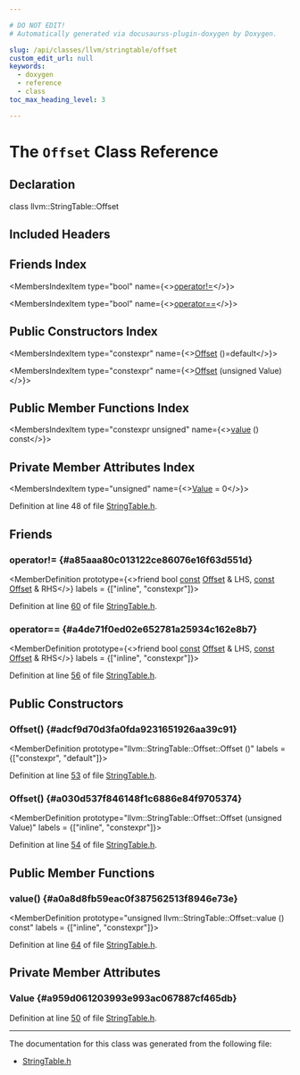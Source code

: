 ```yaml
---

# DO NOT EDIT!
# Automatically generated via docusaurus-plugin-doxygen by Doxygen.

slug: /api/classes/llvm/stringtable/offset
custom_edit_url: null
keywords:
  - doxygen
  - reference
  - class
toc_max_heading_level: 3

---
```





# The `Offset` Class Reference

<DoxygenPage pluginConfig={pluginConfig}>



## Declaration

<CodeBlock>class llvm::StringTable::Offset</CodeBlock>

## Included Headers

<IncludesList>
<IncludesListItem
  filePath="llvm/ADT/StringTable.h"
  permalink="/docs/api/files/include/include/llvm/include/llvm/adt/stringtable-h"
  isLocal="true" />
</IncludesList>

## Friends Index

<MembersIndex>

<MembersIndexItem
  type="bool"
  name={<><a href="#a85aaa80c013122ce86076e16f63d551d">operator!=</a></>}>
</MembersIndexItem>

<MembersIndexItem
  type="bool"
  name={<><a href="#a4de71f0ed02e652781a25934c162e8b7">operator==</a></>}>
</MembersIndexItem>

</MembersIndex>

## Public Constructors Index

<MembersIndex>

<MembersIndexItem
  type="constexpr"
  name={<><a href="#adcf9d70d3fa0fda9231651926aa39c91">Offset</a> ()=default</>}>
</MembersIndexItem>

<MembersIndexItem
  type="constexpr"
  name={<><a href="#a030d537f846148f1c6886e84f9705374">Offset</a> (unsigned Value)</>}>
</MembersIndexItem>

</MembersIndex>

## Public Member Functions Index

<MembersIndex>

<MembersIndexItem
  type="constexpr unsigned"
  name={<><a href="#a0a8d8fb59eac0f387562513f8946e73e">value</a> () const</>}>
</MembersIndexItem>

</MembersIndex>

## Private Member Attributes Index

<MembersIndex>

<MembersIndexItem
  type="unsigned"
  name={<><a href="#a959d061203993e993ac067887cf465db">Value</a> = 0</>}>
</MembersIndexItem>

</MembersIndex>


Definition at line 48 of file <a href="/docs/api/files/include/include/llvm/include/llvm/adt/stringtable-h">StringTable.h</a>.

<SectionDefinition>

## Friends

### operator!= {#a85aaa80c013122ce86076e16f63d551d}

<MemberDefinition
  prototype={<>friend bool <a href="/docs/api/files/lib/lib/target/lib/target/aarch64/aarch64promoteconstant-cpp/#a90f8350fecae261c25be85d38b451bff">const</a> <a href="/docs/api/classes/llvm/stringtable/offset">Offset</a> &amp; LHS, <a href="/docs/api/files/lib/lib/target/lib/target/aarch64/aarch64promoteconstant-cpp/#a90f8350fecae261c25be85d38b451bff">const</a> <a href="/docs/api/classes/llvm/stringtable/offset">Offset</a> &amp; RHS</>}
  labels = {["inline", "constexpr"]}>

Definition at line <a href="/docs/api/files/include/include/llvm/include/llvm/adt/stringtable-h/#l00060">60</a> of file <a href="/docs/api/files/include/include/llvm/include/llvm/adt/stringtable-h">StringTable.h</a>.
</MemberDefinition>

### operator== {#a4de71f0ed02e652781a25934c162e8b7}

<MemberDefinition
  prototype={<>friend bool <a href="/docs/api/files/lib/lib/target/lib/target/aarch64/aarch64promoteconstant-cpp/#a90f8350fecae261c25be85d38b451bff">const</a> <a href="/docs/api/classes/llvm/stringtable/offset">Offset</a> &amp; LHS, <a href="/docs/api/files/lib/lib/target/lib/target/aarch64/aarch64promoteconstant-cpp/#a90f8350fecae261c25be85d38b451bff">const</a> <a href="/docs/api/classes/llvm/stringtable/offset">Offset</a> &amp; RHS</>}
  labels = {["inline", "constexpr"]}>

Definition at line <a href="/docs/api/files/include/include/llvm/include/llvm/adt/stringtable-h/#l00056">56</a> of file <a href="/docs/api/files/include/include/llvm/include/llvm/adt/stringtable-h">StringTable.h</a>.
</MemberDefinition>

</SectionDefinition>

<SectionDefinition>

## Public Constructors

### Offset() {#adcf9d70d3fa0fda9231651926aa39c91}

<MemberDefinition
  prototype="llvm::StringTable::Offset::Offset ()"
  labels = {["constexpr", "default"]}>

Definition at line <a href="/docs/api/files/include/include/llvm/include/llvm/adt/stringtable-h/#l00053">53</a> of file <a href="/docs/api/files/include/include/llvm/include/llvm/adt/stringtable-h">StringTable.h</a>.
</MemberDefinition>

### Offset() {#a030d537f846148f1c6886e84f9705374}

<MemberDefinition
  prototype="llvm::StringTable::Offset::Offset (unsigned Value)"
  labels = {["inline", "constexpr"]}>

Definition at line <a href="/docs/api/files/include/include/llvm/include/llvm/adt/stringtable-h/#l00054">54</a> of file <a href="/docs/api/files/include/include/llvm/include/llvm/adt/stringtable-h">StringTable.h</a>.
</MemberDefinition>

</SectionDefinition>

<SectionDefinition>

## Public Member Functions

### value() {#a0a8d8fb59eac0f387562513f8946e73e}

<MemberDefinition
  prototype="unsigned llvm::StringTable::Offset::value () const"
  labels = {["inline", "constexpr"]}>

Definition at line <a href="/docs/api/files/include/include/llvm/include/llvm/adt/stringtable-h/#l00064">64</a> of file <a href="/docs/api/files/include/include/llvm/include/llvm/adt/stringtable-h">StringTable.h</a>.
</MemberDefinition>

</SectionDefinition>

<SectionDefinition>

## Private Member Attributes

### Value {#a959d061203993e993ac067887cf465db}

<MemberDefinition
  prototype="unsigned llvm::StringTable::Offset::Value = 0">

Definition at line <a href="/docs/api/files/include/include/llvm/include/llvm/adt/stringtable-h/#l00050">50</a> of file <a href="/docs/api/files/include/include/llvm/include/llvm/adt/stringtable-h">StringTable.h</a>.
</MemberDefinition>

</SectionDefinition>

<hr/>

The documentation for this class was generated from the following file:

<ul>
<li><a href="/docs/api/files/include/include/llvm/include/llvm/adt/stringtable-h">StringTable.h</a></li>
</ul>

</DoxygenPage>
